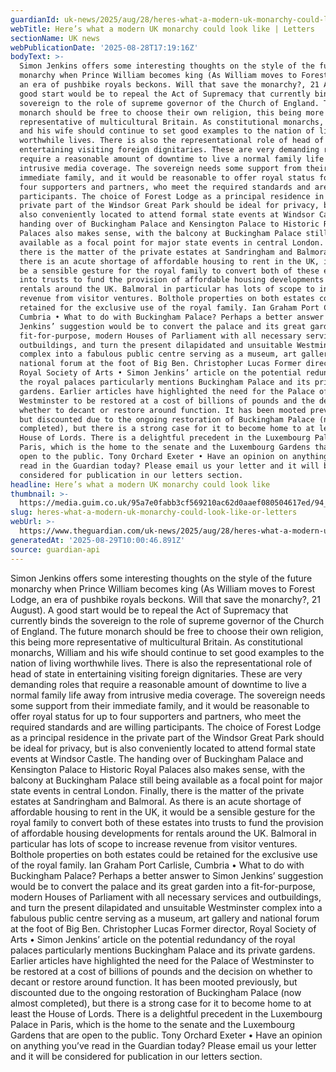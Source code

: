 ```yaml
---
guardianId: uk-news/2025/aug/28/heres-what-a-modern-uk-monarchy-could-look-like
webTitle: Here’s what a modern UK monarchy could look like | Letters
sectionName: UK news
webPublicationDate: '2025-08-28T17:19:16Z'
bodyText: >-
  Simon Jenkins offers some interesting thoughts on the style of the future
  monarchy when Prince William becomes king (As William moves to Forest Lodge,
  an era of pushbike royals beckons. Will that save the monarchy?, 21 August). A
  good start would be to repeal the Act of Supremacy that currently binds the
  sovereign to the role of supreme governor of the Church of England. The future
  monarch should be free to choose their own religion, this being more
  representative of multicultural Britain. As constitutional monarchs, William
  and his wife should continue to set good examples to the nation of living
  worthwhile lives. There is also the representational role of head of state in
  entertaining visiting foreign dignitaries. These are very demanding roles that
  require a reasonable amount of downtime to live a normal family life away from
  intrusive media coverage. The sovereign needs some support from their
  immediate family, and it would be reasonable to offer royal status for up to
  four supporters and partners, who meet the required standards and are willing
  participants. The choice of Forest Lodge as a principal residence in the
  private part of the Windsor Great Park should be ideal for privacy, but is
  also conveniently located to attend formal state events at Windsor Castle. The
  handing over of Buckingham Palace and Kensington Palace to Historic Royal
  Palaces also makes sense, with the balcony at Buckingham Palace still being
  available as a focal point for major state events in central London. Finally,
  there is the matter of the private estates at Sandringham and Balmoral. As
  there is an acute shortage of affordable housing to rent in the UK, it would
  be a sensible gesture for the royal family to convert both of these estates
  into trusts to fund the provision of affordable housing developments for
  rentals around the UK. Balmoral in particular has lots of scope to increase
  revenue from visitor ventures. Bolthole properties on both estates could be
  retained for the exclusive use of the royal family. Ian Graham Port Carlisle,
  Cumbria • What to do with Buckingham Palace? Perhaps a better answer to Simon
  Jenkins’ suggestion would be to convert the palace and its great garden into a
  fit-for-purpose, modern Houses of Parliament with all necessary services and
  outbuildings, and turn the present dilapidated and unsuitable Westminster
  complex into a fabulous public centre serving as a museum, art gallery and
  national forum at the foot of Big Ben. Christopher Lucas Former director,
  Royal Society of Arts • Simon Jenkins’ article on the potential redundancy of
  the royal palaces particularly mentions Buckingham Palace and its private
  gardens. Earlier articles have highlighted the need for the Palace of
  Westminster to be restored at a cost of billions of pounds and the decision on
  whether to decant or restore around function. It has been mooted previously,
  but discounted due to the ongoing restoration of Buckingham Palace (now almost
  completed), but there is a strong case for it to become home to at least the
  House of Lords. There is a delightful precedent in the Luxembourg Palace in
  Paris, which is the home to the senate and the Luxembourg Gardens that are
  open to the public. Tony Orchard Exeter • Have an opinion on anything you’ve
  read in the Guardian today? Please email us your letter and it will be
  considered for publication in our letters section.
headline: Here’s what a modern UK monarchy could look like
thumbnail: >-
  https://media.guim.co.uk/95a7e0fabb3cf569210ac62d0aaef080504617ed/94_0_2198_1759/500.jpg
slug: heres-what-a-modern-uk-monarchy-could-look-like-or-letters
webUrl: >-
  https://www.theguardian.com/uk-news/2025/aug/28/heres-what-a-modern-uk-monarchy-could-look-like
generatedAt: '2025-08-29T10:00:46.891Z'
source: guardian-api
---
```

Simon Jenkins offers some interesting thoughts on the style of the future monarchy when Prince William becomes king (As William moves to Forest Lodge, an era of pushbike royals beckons. Will that save the monarchy?, 21 August). A good start would be to repeal the Act of Supremacy that currently binds the sovereign to the role of supreme governor of the Church of England. The future monarch should be free to choose their own religion, this being more representative of multicultural Britain. As constitutional monarchs, William and his wife should continue to set good examples to the nation of living worthwhile lives. There is also the representational role of head of state in entertaining visiting foreign dignitaries. These are very demanding roles that require a reasonable amount of downtime to live a normal family life away from intrusive media coverage. The sovereign needs some support from their immediate family, and it would be reasonable to offer royal status for up to four supporters and partners, who meet the required standards and are willing participants. The choice of Forest Lodge as a principal residence in the private part of the Windsor Great Park should be ideal for privacy, but is also conveniently located to attend formal state events at Windsor Castle. The handing over of Buckingham Palace and Kensington Palace to Historic Royal Palaces also makes sense, with the balcony at Buckingham Palace still being available as a focal point for major state events in central London. Finally, there is the matter of the private estates at Sandringham and Balmoral. As there is an acute shortage of affordable housing to rent in the UK, it would be a sensible gesture for the royal family to convert both of these estates into trusts to fund the provision of affordable housing developments for rentals around the UK. Balmoral in particular has lots of scope to increase revenue from visitor ventures. Bolthole properties on both estates could be retained for the exclusive use of the royal family. Ian Graham Port Carlisle, Cumbria • What to do with Buckingham Palace? Perhaps a better answer to Simon Jenkins’ suggestion would be to convert the palace and its great garden into a fit-for-purpose, modern Houses of Parliament with all necessary services and outbuildings, and turn the present dilapidated and unsuitable Westminster complex into a fabulous public centre serving as a museum, art gallery and national forum at the foot of Big Ben. Christopher Lucas Former director, Royal Society of Arts • Simon Jenkins’ article on the potential redundancy of the royal palaces particularly mentions Buckingham Palace and its private gardens. Earlier articles have highlighted the need for the Palace of Westminster to be restored at a cost of billions of pounds and the decision on whether to decant or restore around function. It has been mooted previously, but discounted due to the ongoing restoration of Buckingham Palace (now almost completed), but there is a strong case for it to become home to at least the House of Lords. There is a delightful precedent in the Luxembourg Palace in Paris, which is the home to the senate and the Luxembourg Gardens that are open to the public. Tony Orchard Exeter • Have an opinion on anything you’ve read in the Guardian today? Please email us your letter and it will be considered for publication in our letters section.
